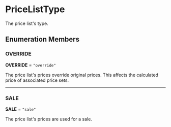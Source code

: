 
# PriceListType

The price list's type.

## Enumeration Members

### OVERRIDE

 **OVERRIDE** = `"override"`

The price list's prices override original prices. This affects the calculated price of associated price sets.

___

### SALE

 **SALE** = `"sale"`

The price list's prices are used for a sale.
